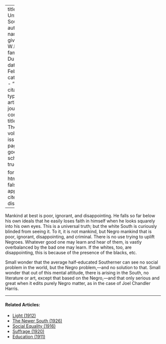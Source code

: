 
---
title: 'The Unfortunate South'
author:
  - name:
      given: W.E.B.
      family: Du Bois
date: Feb. 1920
categories: 
  - ""
citation: 
  type: article-journal
  container-title: The Crisis
  volume: 19
  issue: 4
  page: 169
google-scholar: true

format:
  html:
    toc: false
    appendix-cite-as: display
---



Mankind at best is poor, ignorant, and disappointing. He falls so far below his own ideals that he easily loses faith in himself when he looks squarely into his own eyes. This is a universal truth; but the white South is curiously blinded from seeing it. To it, it is not mankind, but Negro mankind that is poor, ignorant, disappointing, and criminal. There is no use trying to uplift Negroes. Whatever good one may learn and hear of them, is vastly overbalanced by the bad one may learn. If the whites, too, are disappointing, this is because of the presence of the blacks, etc.

Small wonder that the average half-educated Southerner can see no social problem in the world, but the Negro problem,---and no solution to that. Small wonder that out of this mental attitude, there is arising in the South, no literature or art, except that based on the Negro,---and that only serious and great when it edits purely Negro matter, as in the case of Joel Chandler Harris.

<!-- Similar articles start here -->
<div  class="clear-wrap"></div>
<hr>
#### Related Articles:

* [Light (1912)](/Volumes/03/04/light.html)
* [The Newer South (1926)](/Volumes/31/04/newer_south.html)
* [Social Equality (1916)](/Volumes/12/01/social_equality.html)
* [Suffrage (1920)](/Volumes/21/01/suffrage.html)
* [Education (1911)](/Volumes/01/04/education.html)

<!-- Similar articles end here -->